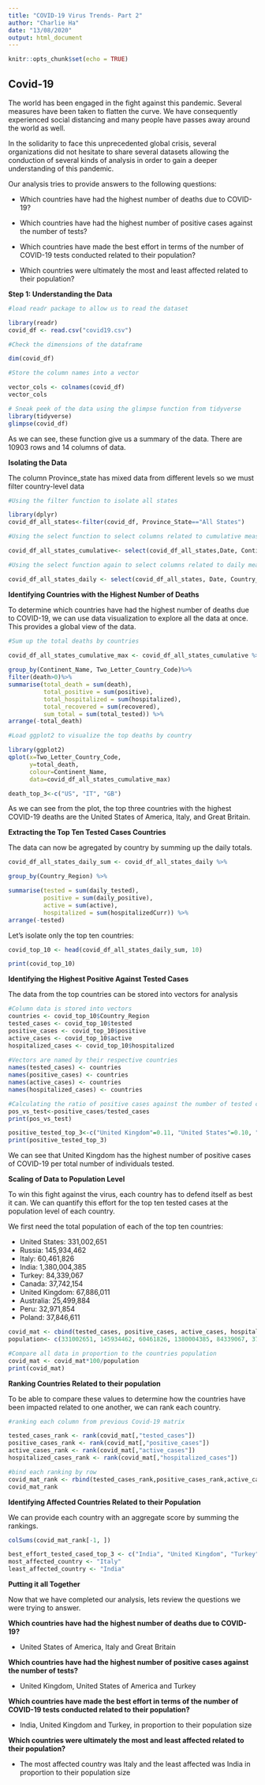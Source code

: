 ---
title: "COVID-19 Virus Trends- Part 2"
author: "Charlie Ha"
date: "13/08/2020"
output: html_document
---

```{r setup, include=FALSE}
knitr::opts_chunk$set(echo = TRUE)
```

## Covid-19

The world has been engaged in the fight against this pandemic. Several measures have been taken to flatten the curve. We have consequently experienced social distancing and many people have passes away around the world as well.

In the solidarity to face this unprecedented global crisis, several organizations did not hesitate to share several datasets allowing the conduction of several kinds of analysis in order to gain a deeper understanding of this pandemic.

Our analysis tries to provide answers to the following questions: 

- Which countries have had the highest number of deaths due to COVID- 19?

- Which countries have had the highest number of positive cases against the number of tests?
- Which countries have made the best effort in terms of the number of COVID-19 tests conducted related to their population?
- Which countries were ultimately the most and least affected related to their population?

**Step 1: Understanding the Data**

```{r} 
#load readr package to allow us to read the dataset

library(readr)
covid_df <- read.csv("covid19.csv")

```
```{r}
#Check the dimensions of the dataframe 

dim(covid_df)

#Store the column names into a vector

vector_cols <- colnames(covid_df)
vector_cols
```

```{r}
# Sneak peek of the data using the glimpse function from tidyverse
library(tidyverse)
glimpse(covid_df)
```
As we can see, these function give us a summary of the data. There are 10903 rows and 14 columns of data. 

**Isolating the Data**

The column Province_state has mixed data from different levels so we must filter country-level data

```{r}
#Using the filter function to isolate all states

library(dplyr)
covid_df_all_states<-filter(covid_df, Province_State=="All States")
```
```{r}
#Using the select function to select columns related to cumulative measures

covid_df_all_states_cumulative<- select(covid_df_all_states,Date, Continent_Name, Two_Letter_Country_Code, positive, hospitalized, recovered, death, total_tested)

```
```{r}
#Using the select function again to select columns related to daily measures

covid_df_all_states_daily <- select(covid_df_all_states, Date, Country_Region, active, hospitalizedCurr, daily_tested, daily_positive)

```

**Identifying Countries with the Highest Number of Deaths**

To determine which countries have had the highest number of deaths due to COVID-19, we can use data visualization to explore all the data at once. This provides a global view of the data. 

```{r}
#Sum up the total deaths by countries

covid_df_all_states_cumulative_max <- covid_df_all_states_cumulative %>%
  
group_by(Continent_Name, Two_Letter_Country_Code)%>%
filter(death>0)%>%
summarise(total_death = sum(death),
          total_positive = sum(positive),
          total_hospitalized = sum(hospitalized),
          total_recovered = sum(recovered),
          sum_total = sum(total_tested)) %>%
arrange(-total_death)

```

```{r}
#Load ggplot2 to visualize the top deaths by country

library(ggplot2)
qplot(x=Two_Letter_Country_Code,
      y=total_death,
      colour=Continent_Name,
      data=covid_df_all_states_cumulative_max)

death_top_3<-c("US", "IT", "GB")

```
As we can see from the plot, the top three countries with the highest COVID-19 deaths are the United States of America, Italy, and Great Britain.

**Extracting the Top Ten Tested Cases Countries**

The data can now be agregated by country by summing up the daily totals. 
```{r}
covid_df_all_states_daily_sum <- covid_df_all_states_daily %>%

group_by(Country_Region) %>%

summarise(tested = sum(daily_tested),
          positive = sum(daily_positive),
          active = sum(active),
          hospitalized = sum(hospitalizedCurr)) %>%
arrange(-tested)
```

Let's isolate only the top ten countries:

```{r}
covid_top_10 <- head(covid_df_all_states_daily_sum, 10)

print(covid_top_10)
```
**Identifying the Highest Positive Against Tested Cases**

The data from the top countries can be stored into vectors for analysis

```{r}
#Column data is stored into vectors
countries <- covid_top_10$Country_Region
tested_cases <- covid_top_10$tested
positive_cases <- covid_top_10$positive
active_cases <- covid_top_10$active
hospitalized_cases <- covid_top_10$hospitalized
  
#Vectors are named by their respective countries 
names(tested_cases) <- countries
names(positive_cases) <- countries
names(active_cases) <- countries
names(hospitalized_cases) <- countries

#Calculating the ratio of positive cases against the number of tested cases
pos_vs_test<-positive_cases/tested_cases
print(pos_vs_test)

positive_tested_top_3<-c("United Kingdom"=0.11, "United States"=0.10, "Turkey"=0.08)
print(positive_tested_top_3)
```
We can see that United Kingdom has the highest number of positive cases of COVID-19 per total number of individuals tested. 

**Scaling of Data to Population Level**

To win this fight against the virus, each country has to defend itself as best it can. We can quantify this effort for the top ten tested cases at the population level of each country. 

We first need the total population of each of the top ten countries: 

- United States: 331,002,651
- Russia: 145,934,462
- Italy: 60,461,826
- India: 1,380,004,385
- Turkey: 84,339,067
- Canada: 37,742,154
- United Kingdom: 67,886,011
- Australia: 25,499,884
- Peru: 32,971,854
- Poland: 37,846,611

```{r}
covid_mat <- cbind(tested_cases, positive_cases, active_cases, hospitalized_cases)
population<- c(331002651, 145934462, 60461826, 1380004385, 84339067, 37742154, 67886011, 25499884, 32971854, 37846611)

#Compare all data in proportion to the countries population
covid_mat <- covid_mat*100/population
print(covid_mat)
```

**Ranking Countries Related to their population**

To be able to compare these values to determine how the countries have been impacted related to one another, we can rank each country.

```{r}
#ranking each column from previous Covid-19 matrix

tested_cases_rank <- rank(covid_mat[,"tested_cases"])
positive_cases_rank <- rank(covid_mat[,"positive_cases"])
active_cases_rank <- rank(covid_mat[,"active_cases"])
hospitalized_cases_rank <- rank(covid_mat[,"hospitalized_cases"])

#bind each ranking by row
covid_mat_rank <- rbind(tested_cases_rank,positive_cases_rank,active_cases_rank,hospitalized_cases_rank)
covid_mat_rank
```
**Identifying Affected Countries Related to their Population**

We can provide each country with an aggregate score by summing the rankings.

```{r}
colSums(covid_mat_rank[-1, ])

```

```{r}
best_effort_tested_cased_top_3 <- c("India", "United Kingdom", "Turkey")
most_affected_country <- "Italy"
least_affected_country <- "India"
```

**Putting it all Together**

Now that we have completed our analysis, lets review the questions we were trying to answer.

**Which countries have had the highest number of deaths due to COVID- 19?**

- United States of America, Italy and Great Britain

**Which countries have had the highest number of positive cases against the number of tests?**

- United Kingdom, United States of America and Turkey
  
**Which countries have made the best effort in terms of the number of COVID-19 tests conducted related to their population?**

- India, United Kingdom and Turkey, in proportion to their population size

**Which countries were ultimately the most and least affected related to their population?**

- The most affected country was Italy and the least affected was India in proportion to their population size